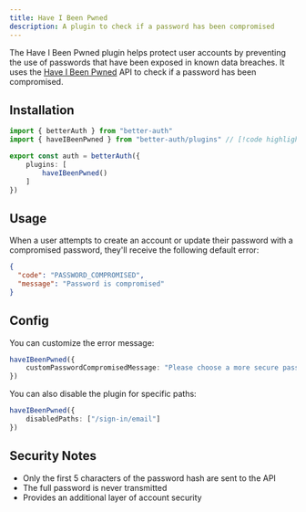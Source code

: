 ```yaml
---
title: Have I Been Pwned
description: A plugin to check if a password has been compromised
---
```


The Have I Been Pwned plugin helps protect user accounts by preventing the use of passwords that have been exposed in known data breaches. It uses the [Have I Been Pwned](https://haveibeenpwned.com/) API to check if a password has been compromised.

## Installation

```ts
import { betterAuth } from "better-auth"
import { haveIBeenPwned } from "better-auth/plugins" // [!code highlight]

export const auth = betterAuth({
    plugins: [
        haveIBeenPwned()
    ]
})
```

## Usage

When a user attempts to create an account or update their password with a compromised password, they'll receive the following default error:

```json
{
  "code": "PASSWORD_COMPROMISED",
  "message": "Password is compromised"
}
```

## Config

You can customize the error message:

```ts
haveIBeenPwned({
    customPasswordCompromisedMessage: "Please choose a more secure password."
})
```

You can also disable the plugin for specific paths:

```ts
haveIBeenPwned({
    disabledPaths: ["/sign-in/email"]
})
```
## Security Notes

- Only the first 5 characters of the password hash are sent to the API
- The full password is never transmitted
- Provides an additional layer of account security
